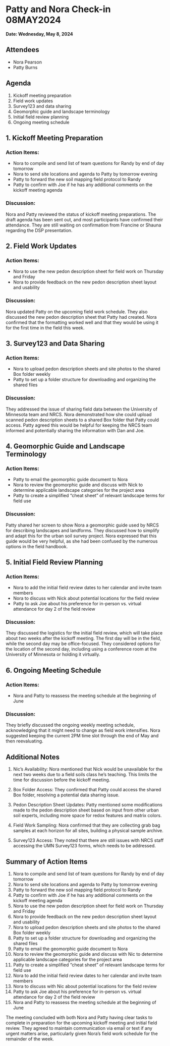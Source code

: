 # Patty and Nora Check-in 08MAY2024

**Date: Wednesday, May 8, 2024**

## Attendees

-   Nora Pearson
-   Patty Burns

## Agenda

1.  Kickoff meeting preparation
2.  Field work updates
3.  Survey123 and data sharing
4.  Geomorphic guide and landscape terminology
5.  Initial field review planning
6.  Ongoing meeting schedule

## 1. Kickoff Meeting Preparation

### Action Items:

-   Nora to compile and send list of team questions for Randy by end of day tomorrow
-   Nora to send site locations and agenda to Patty by tomorrow evening
-   Patty to forward the new soil mapping field protocol to Randy
-   Patty to confirm with Joe if he has any additional comments on the kickoff meeting agenda

### Discussion:

Nora and Patty reviewed the status of kickoff meeting preparations. The draft agenda has been sent out, and most participants have confirmed their attendance. They are still waiting on confirmation from Francine or Shauna regarding the DSP presentation.

## 2. Field Work Updates

### Action Items:

-   Nora to use the new pedon description sheet for field work on Thursday and Friday
-   Nora to provide feedback on the new pedon description sheet layout and usability

### Discussion:

Nora updated Patty on the upcoming field work schedule. They also discussed the new pedon description sheet that Patty had created. Nora confirmed that the formatting worked well and that they would be using it for the first time in the field this week.

## 3. Survey123 and Data Sharing

### Action Items:

-   Nora to upload pedon description sheets and site photos to the shared Box folder weekly
-   Patty to set up a folder structure for downloading and organizing the shared files

### Discussion:

They addressed the issue of sharing field data between the University of Minnesota team and NRCS. Nora demonstrated how she could upload scanned pedon description sheets to a shared Box folder that Patty could access. Patty agreed this would be helpful for keeping the NRCS team informed and potentially sharing the information with Dan and Joe.

## 4. Geomorphic Guide and Landscape Terminology

### Action Items:

-   Patty to email the geomorphic guide document to Nora
-   Nora to review the geomorphic guide and discuss with Nick to determine applicable landscape categories for the project area
-   Patty to create a simplified "cheat sheet" of relevant landscape terms for field use

### Discussion:

Patty shared her screen to show Nora a geomorphic guide used by NRCS for describing landscapes and landforms. They discussed how to simplify and adapt this for the urban soil survey project. Nora expressed that this guide would be very helpful, as she had been confused by the numerous options in the field handbook.

## 5. Initial Field Review Planning

### Action Items:

-   Nora to add the initial field review dates to her calendar and invite team members
-   Nora to discuss with Nick about potential locations for the field review
-   Patty to ask Joe about his preference for in-person vs. virtual attendance for day 2 of the field review

### Discussion:

They discussed the logistics for the initial field review, which will take place about two weeks after the kickoff meeting. The first day will be in the field, while the second day may be office-focused. They considered options for the location of the second day, including using a conference room at the University of Minnesota or holding it virtually.

## 6. Ongoing Meeting Schedule

### Action Items:

-   Nora and Patty to reassess the meeting schedule at the beginning of June

### Discussion:

They briefly discussed the ongoing weekly meeting schedule, acknowledging that it might need to change as field work intensifies. Nora suggested keeping the current 2PM time slot through the end of May and then reevaluating.

## Additional Notes

1.  Nic's Availability: Nora mentioned that Nick would be unavailable for the next two weeks due to a field soils class he's teaching. This limits the time for discussion before the kickoff meeting.

2.  Box Folder Access: They confirmed that Patty could access the shared Box folder, resolving a potential data sharing issue.

3.  Pedon Description Sheet Updates: Patty mentioned some modifications made to the pedon description sheet based on input from other urban soil experts, including more space for redox features and matrix colors.

4.  Field Work Sampling: Nora confirmed that they are collecting grab bag samples at each horizon for all sites, building a physical sample archive.

5.  Survey123 Access: They noted that there are still issues with NRCS staff accessing the UMN Survey123 forms, which needs to be addressed.

## Summary of Action Items

1.  Nora to compile and send list of team questions for Randy by end of day tomorrow
2.  Nora to send site locations and agenda to Patty by tomorrow evening
3.  Patty to forward the new soil mapping field protocol to Randy
4.  Patty to confirm with Joe if he has any additional comments on the kickoff meeting agenda
5.  Nora to use the new pedon description sheet for field work on Thursday and Friday
6.  Nora to provide feedback on the new pedon description sheet layout and usability
7.  Nora to upload pedon description sheets and site photos to the shared Box folder weekly
8.  Patty to set up a folder structure for downloading and organizing the shared files
9.  Patty to email the geomorphic guide document to Nora
10. Nora to review the geomorphic guide and discuss with Nic to determine applicable landscape categories for the project area
11. Patty to create a simplified "cheat sheet" of relevant landscape terms for field use
12. Nora to add the initial field review dates to her calendar and invite team members
13. Nora to discuss with Nic about potential locations for the field review
14. Patty to ask Joe about his preference for in-person vs. virtual attendance for day 2 of the field review
15. Nora and Patty to reassess the meeting schedule at the beginning of June

The meeting concluded with both Nora and Patty having clear tasks to complete in preparation for the upcoming kickoff meeting and initial field review. They agreed to maintain communication via email or text if any urgent matters arise, particularly given Nora's field work schedule for the remainder of the week.

